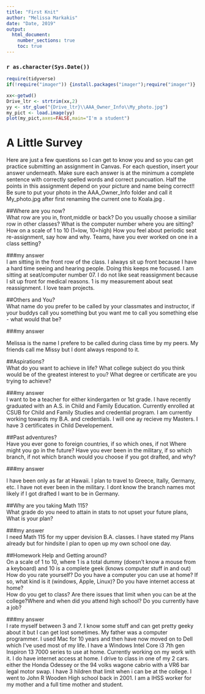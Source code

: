 ---
title: "First Knit"
author: "Melissa Markakis"
date: "Date, 2019"
output: 
  html_document:
    number_sections: true
    toc: true
---

### `r as.character(Sys.Date())`

```{r include=FALSE,echo=FALSE}
require(tidyverse)
if(!require("imager")) {install.packages("imager");require("imager")}

```

```{r echo=FALSE,out.width='100%'}
xx<-getwd()
Drive_ltr <- strtrim(xx,2)
yy <- str_glue("{Drive_ltr}\\AAA_Owner_Info\\My_photo.jpg")
my_pict <- load.image(yy)
plot(my_pict,axes=FALSE,main="I'm a student")
```

# A Little Survey

Here are just a few questions so I can get to know you and so you can get practice submitting an assignment in Canvas.  For each question, insert your answer underneath. Make sure each answer is at the minimum a complete sentence with correctly spelled words and correct puncuation. Half the points in this assignment depend on your picture and name being correct!!  Be sure to put your photo in the AAA_Owner_Info folder and call it My_photo.jpg after first renaming the current one to Koala.jpg . 

##Where are you now?  
What row are you in, front,middle or back?  Do you usually choose a similiar row in other classes? What is the computer number where you are sitting?  How on a scale of 1 to 10 (1=low, 10=high) How you feel about periodic seat re-assignment, say how and why. Teams, have you ever worked on one in a class setting?  

###my answer     
 I am sitting in the front row of the class. I always sit up front because I have a hard time seeing and hearing people. Doing this keeps me focused. I am sitting at seat/computer number 07. I do not like seat reassignment because I sit up front for medical reasons. 1 is my measurement about seat reassignment. I love team projects.
   
     


##Others and You?   
What name do you prefer to be called by your classmates and instructor, if your buddys call you something but you want me to call you something else - what would that be? 

###my answer     
  
   Melissa is the name I prefere to be called during class time by my peers. My friends call me Missy but I dont always respond to it.
 




##Aspirations?   
What do you want to achieve in life?  What college subject do you think would be of the greatest interest to you? What degree or certificate are you trying to achieve?

###my answer     
  I want to be a teacher for either kindergarten or 1st grade. I have recently graduated with an A.S. in Child and Family Education. Currently enrolled at CSUB for Child and Family Studies and credential program. I am currently working towards my B.A. and credentials. I will one ay recieve my Masters. I have 3 certificates in Child Developement.
   
 




##Past adventures?  
Have you ever gone to foreign countries, if so which ones, if not Where might you go in the future?  Have you ever been in the military, if so which branch, if not which branch would you choose if you got drafted, and why?

###my answer     
  
   I have been only as far at Hawaii. I plan to travel to Greece, Itally, Germany, etc. I have not ever been in the military. I dont know the branch names mot likely if I got drafted I want to be in Germany.
  




##Why are you taking Math 115?  
What grade do you need to attain in stats to not upset your future plans, What is your plan?
 

###my answer     
  I need Math 115 for my upper devision B.A. classes. I have stated my Plans already but for hindsite I plan to open up my own school one day.
   
 





##Homework Help and Getting around?  
On a scale of 1 to 10, where 1 is a total dummy (doesn't know a mouse from a keyboard) and 10 is a complete geek (knows computer stuff in and out) How do you rate yourself?  Do you have a computer you can use at home? If so, what kind is it (windows, Apple, Linux)? Do you have internet access at home?  
How do you get to class? Are there issues that limit when you can be at the college?Where and when did you attend high school?  Do you currently have a job?

###my answer   
  I rate myself between 3 and 7. I know some stuff and can get pretty geeky about it but I can get lost sometimes. My father was a computer programmer. I used Mac for 10 years and then have now moved on to Dell which I've used most of my life. I have a Windows Intel Core i3 7th gen Inspiron 13 7000 series to use at home. Currently working on my work with it. I do have internet access at home. I drive to class in one of my 2 cars. either the Honda Odessey or the 94 volks wagone cabrio with a VR6 bar legal motor swap. I have 3 hildren that limit when i can be at the college. I went to John R Wooden High school back in 2001. I am a IHSS worker for my mother and a full time mother and student.



